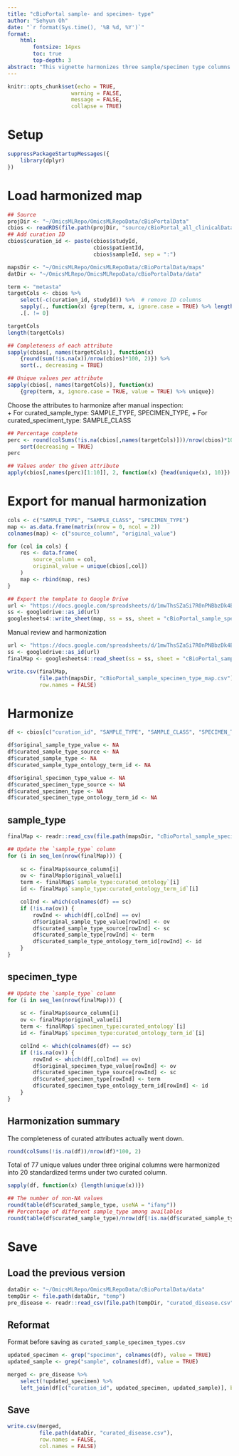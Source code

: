 ```yaml
---
title: "cBioPortal sample- and specimen- type"
author: "Sehyun Oh"
date: "`r format(Sys.time(), '%B %d, %Y')`"
format:
    html:
        fontsize: 14pxs
        toc: true
        top-depth: 3
abstract: "This vignette harmonizes three sample/specimen type columns."
---
```


```r
knitr::opts_chunk$set(echo = TRUE, 
                    warning = FALSE,
                    message = FALSE,
                    collapse = TRUE)
```

# Setup

```r
suppressPackageStartupMessages({
    library(dplyr)
})
```

# Load harmonized map

```r
## Source
projDir <- "~/OmicsMLRepo/OmicsMLRepoData/cBioPortalData"
cbios <- readRDS(file.path(projDir, "source/cBioPortal_all_clinicalData_combined_2023-05-18.rds"))
## Add curation ID
cbios$curation_id <- paste(cbios$studyId, 
                           cbios$patientId, 
                           cbios$sampleId, sep = ":")
```

```r
mapsDir <- "~/OmicsMLRepo/OmicsMLRepoData/cBioPortalData/maps"
datDir <- "~/OmicsMLRepo/OmicsMLRepoData/cBioPortalData/data"
```

```r
term <- "metasta"
targetCols <- cbios %>%
    select(-c(curation_id, studyId)) %>%  # remove ID columns
    sapply(., function(x) {grep(term, x, ignore.case = TRUE) %>% length(.)}) %>% 
    .[. != 0]

targetCols
length(targetCols)
```

```r
## Completeness of each attribute
sapply(cbios[, names(targetCols)], function(x) 
    {round(sum(!is.na(x))/nrow(cbios)*100, 2)}) %>%
    sort(., decreasing = TRUE)

## Unique values per attribute
sapply(cbios[, names(targetCols)], function(x) 
    {grep(term, x, ignore.case = TRUE, value = TRUE) %>% unique})
```

Choose the attributes to harmonize after manual inspection:      
+ For curated_sample_type: SAMPLE_TYPE, SPECIMEN_TYPE,
+ For curated_speciment_type: SAMPLE_CLASS 

```r
## Percentage complete 
perc <- round(colSums(!is.na(cbios[,names(targetCols)]))/nrow(cbios)*100, 2) %>%
    sort(decreasing = TRUE)
perc

## Values under the given attribute
apply(cbios[,names(perc)[1:10]], 2, function(x) {head(unique(x), 10)})
```

# Export for manual harmonization
```r
cols <- c("SAMPLE_TYPE", "SAMPLE_CLASS", "SPECIMEN_TYPE")
map <- as.data.frame(matrix(nrow = 0, ncol = 2))
colnames(map) <- c("source_column", "original_value")

for (col in cols) {
    res <- data.frame(
        source_column = col,
        original_value = unique(cbios[,col])
    )
    map <- rbind(map, res)
}
```

```r
## Export the template to Google Drive
url <- "https://docs.google.com/spreadsheets/d/1mwThsSZaSi7R0nPNBbzDk4BFWnzqOWacdh1kZlA97o8/edit?usp=sharing"
ss <- googledrive::as_id(url)
googlesheets4::write_sheet(map, ss = ss, sheet = "cBioPortal_sample_specimen_type_map")
```

Manual review and harmonization
```r
url <- "https://docs.google.com/spreadsheets/d/1mwThsSZaSi7R0nPNBbzDk4BFWnzqOWacdh1kZlA97o8/edit?usp=sharing"
ss <- googledrive::as_id(url)
finalMap <- googlesheets4::read_sheet(ss = ss, sheet = "cBioPortal_sample_specimen_type_map")
```

```r
write.csv(finalMap, 
          file.path(mapsDir, "cBioPortal_sample_specimen_type_map.csv"), 
          row.names = FALSE)
```


# Harmonize
```r
df <- cbios[c("curation_id", "SAMPLE_TYPE", "SAMPLE_CLASS", "SPECIMEN_TYPE")]

df$original_sample_type_value <- NA
df$curated_sample_type_source <- NA
df$curated_sample_type <- NA
df$curated_sample_type_ontology_term_id <- NA

df$original_specimen_type_value <- NA
df$curated_specimen_type_source <- NA
df$curated_specimen_type <- NA
df$curated_specimen_type_ontology_term_id <- NA
```

## sample_type
```r
finalMap <- readr::read_csv(file.path(mapsDir, "cBioPortal_sample_specimen_type_map.csv"))
```

```r
## Update the `sample_type` column
for (i in seq_len(nrow(finalMap))) {
    
    sc <- finalMap$source_column[i] 
    ov <- finalMap$original_value[i]
    term <- finalMap$`sample_type:curated_ontology`[i]
    id <- finalMap$`sample_type:curated_ontology_term_id`[i]

    colInd <- which(colnames(df) == sc)
    if (!is.na(ov)) {
        rowInd <- which(df[,colInd] == ov)
        df$original_sample_type_value[rowInd] <- ov
        df$curated_sample_type_source[rowInd] <- sc
        df$curated_sample_type[rowInd] <- term
        df$curated_sample_type_ontology_term_id[rowInd] <- id
    }
}
```

## specimen_type
```r
## Update the `sample_type` column
for (i in seq_len(nrow(finalMap))) {
    
    sc <- finalMap$source_column[i] 
    ov <- finalMap$original_value[i]
    term <- finalMap$`specimen_type:curated_ontology`[i]
    id <- finalMap$`specimen_type:curated_ontology_term_id`[i]

    colInd <- which(colnames(df) == sc)
    if (!is.na(ov)) {
        rowInd <- which(df[,colInd] == ov)
        df$original_specimen_type_value[rowInd] <- ov
        df$curated_specimen_type_source[rowInd] <- sc
        df$curated_specimen_type[rowInd] <- term
        df$curated_specimen_type_ontology_term_id[rowInd] <- id
    }
}
```

## Harmonization summary
The completeness of curated attributes actually went down. 
```r
round(colSums(!is.na(df))/nrow(df)*100, 2)
```

Total of 77 unique values under three original columns were harmonized into
20 standardized terms under two curated column.

```r
sapply(df, function(x) {length(unique(x))})
```

```r
## The number of non-NA values
round(table(df$curated_sample_type, useNA = "ifany"))
## Percentage of different sample_type among availables
round(table(df$curated_sample_type)/nrow(df[!is.na(df$curated_sample_type),])*100,2)
```

# Save
## Load the previous version
```r
dataDir <- "~/OmicsMLRepo/OmicsMLRepoData/cBioPortalData/data"
tempDir <- file.path(dataDir, "temp")
pre_disease <- readr::read_csv(file.path(tempDir, "curated_disease.csv"))
```

## Reformat
Format before saving as `curated_sample_specimen_types.csv`
```r
updated_specimen <- grep("specimen", colnames(df), value = TRUE)
updated_sample <- grep("sample", colnames(df), value = TRUE)

merged <- pre_disease %>%
    select(!updated_specimen) %>%
    left_join(df[c("curation_id", updated_specimen, updated_sample)], by = "curation_id")
```

## Save
```r
write.csv(merged, 
          file.path(dataDir, "curated_disease.csv"),
          row.names = FALSE, 
          col.names = FALSE)
```

